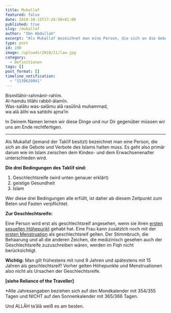 ```yaml
---
title: Mukallaf
featured: false
date: 2018-10-15T17:24:58+01:00
published: true
slug: /mukallaf
author: "Ibn Abdullah"
excerpt: "Als Mukallaf bezeichnet man eine Person, die sich an die Gebote und Verbote des Islams halten muss. Es geht also primär darum wie im Islam zwischen dem Kindes- und dem Erwachsenenalter unterschieden wird."
type: post
id: 190
image: /uploads/2018/11/law.jpg
category:
  - Definitionen
tags: []
post_format: []
timeline_notification:
  - "1539620941"
---
```


Bismillāhir-rahmānir-rahīm.  
Al-hamdu lillāhi rabbil-ālamīn.  
Was-salātu was-salāmu alā rasūlinā muhammad,  
wa alā ālihi wa sahbihi ajma’īn

In Deinem Namen lernen wir diese Dinge und nur Dir gegenüber müssen wir uns am Ende rechtfertigen.

---

Als Mukallaf (jemand der Taklīf besitzt) bezeichnet man eine Person, die sich an die Gebote und Verbote des Islams halten muss. Es geht also primär darum wie im Islam zwischen dem Kindes- und dem Erwachsenenalter unterschieden wird.

**Die drei Bedingungen des Taklīf sind:**

1. Geschlechtsreife (wird unten genauer erklärt)
2. geistige Gesundheit
3. Islam

Wer diese drei Bedingungen alle erfüllt, ist daher ab diesem Zeitpunkt zum Beten und Fasten verpflichtet.

**Zur Geschlechtsreife:**

Eine Person wird erst als geschlechtsreif angesehen, wenn sie ihren <u>ersten sexuellen Höhepunkt</u> gehabt hat. Eine Frau kann zusätzlch noch mit der <u>ersten Menstruation</u> als geschlechtsreif gelten. Der Stimmbruch, die Behaarung und all die anderen Zeichen, die medizinisch gesehen auch der Geschlechtsreife zuzuschreiben wären, werden im Fiqh nicht berücksichtigt.

**Wichtig:** Man gilt frühestens mit rund 9 Jahren und spätestens mit 15 Jahren als geschlechtsreif! Vorher gelten Höhepunkte und Menstruationen also nicht als Ursachen der Geschlechtsreife.

**\[siehe Reliance of the Traveller\]**

\*Alle Jahresangaben beziehen sich auf den Mondkalender mit 354/355 Tagen und NICHT auf den Sonnenkalender mit 365/366 Tagen.

Und ALLĀH ta’ālā weiß es am besten.
